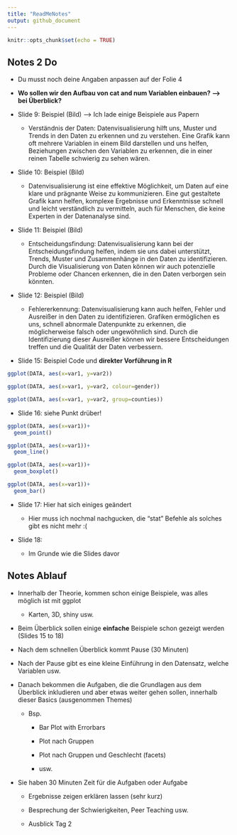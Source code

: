 ---
title: "ReadMeNotes"
output: github_document
---

```{r setup, include=FALSE}
knitr::opts_chunk$set(echo = TRUE)
```

## Notes 2 Do

-   Du musst noch deine Angaben anpassen auf der Folie 4

-   **Wo sollen wir den Aufbau von cat and num Variablen einbauen? --\> bei Überblick?**

-   Slide 9: Beispiel (Bild) --\> Ich lade einige Beispiele aus Papern

    -   Verständnis der Daten: Datenvisualisierung hilft uns, Muster und Trends in den Daten zu erkennen und zu verstehen. Eine Grafik kann oft mehrere Variablen in einem Bild darstellen und uns helfen, Beziehungen zwischen den Variablen zu erkennen, die in einer reinen Tabelle schwierig zu sehen wären.

-   Slide 10: Beispiel (Bild)

    -   Datenvisualisierung ist eine effektive Möglichkeit, um Daten auf eine klare und prägnante Weise zu kommunizieren. Eine gut gestaltete Grafik kann helfen, komplexe Ergebnisse und Erkenntnisse schnell und leicht verständlich zu vermitteln, auch für Menschen, die keine Experten in der Datenanalyse sind.

-   Slide 11: Beispiel (Bild)

    -   Entscheidungsfindung: Datenvisualisierung kann bei der Entscheidungsfindung helfen, indem sie uns dabei unterstützt, Trends, Muster und Zusammenhänge in den Daten zu identifizieren. Durch die Visualisierung von Daten können wir auch potenzielle Probleme oder Chancen erkennen, die in den Daten verborgen sein könnten.

-   Slide 12: Beispiel (Bild)

    -   Fehlererkennung: Datenvisualisierung kann auch helfen, Fehler und Ausreißer in den Daten zu identifizieren. Grafiken ermöglichen es uns, schnell abnormale Datenpunkte zu erkennen, die möglicherweise falsch oder ungewöhnlich sind. Durch die Identifizierung dieser Ausreißer können wir bessere Entscheidungen treffen und die Qualität der Daten verbessern.

-   Slide 15: Beispiel Code und **direkter Vorführung in R**

```{r}
ggplot(DATA, aes(x=var1, y=var2))

ggplot(DATA, aes(x=var1, y=var2, colour=gender))

ggplot(DATA, aes(x=var1, y=var2, group=counties))
```

-   Slide 16: siehe Punkt drüber!

```{r}
ggplot(DATA, aes(x=var1))+
  geom_point()

ggplot(DATA, aes(x=var1))+
  geom_line()

ggplot(DATA, aes(x=var1))+
  geom_boxplot()

ggplot(DATA, aes(x=var1))+
  geom_bar()
```

-   Slide 17: Hier hat sich einiges geändert

    -   Hier muss ich nochmal nachgucken, die "stat" Befehle als solches gibt es nicht mehr :(

-   Slide 18:

    -   Im Grunde wie die Slides davor

## Notes Ablauf

-   Innerhalb der Theorie, kommen schon einige Beispiele, was alles möglich ist mit ggplot

    -   Karten, 3D, shiny usw.

-   Beim Überblick sollen einige **einfache** Beispiele schon gezeigt werden (Slides 15 to 18)

-   Nach dem schnellen Überblick kommt Pause (30 Minuten)

-   Nach der Pause gibt es eine kleine Einführung in den Datensatz, welche Variablen usw.

-   Danach bekommen die Aufgaben, die die Grundlagen aus dem Überblick inkludieren und aber etwas weiter gehen sollen, innerhalb dieser Basics (ausgenommen Themes)

    -   Bsp.

        -   Bar Plot with Errorbars

        -   Plot nach Gruppen

        -   Plot nach Gruppen und Geschlecht (facets)

        -   usw.

-   Sie haben 30 Minuten Zeit für die Aufgaben oder Aufgabe

    -   Ergebnisse zeigen erklären lassen (sehr kurz)

    -   Besprechung der Schwierigkeiten, Peer Teaching usw.

    -   Ausblick Tag 2

